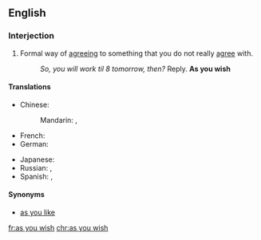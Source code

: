 ==English==

===Interjection===
{{en-interj|head=[[as]] [[you]] [[wish]]}}

# Formal way of [[agreeing]] to something that you do not really [[agree]] with.
#: ''So, you will work til 8 tomorrow, then?'' Reply. '''As you wish'''

====Translations====
{{trans-top|as you wish}}
* Chinese:
*: Mandarin: {{t|cmn|如你所願|sc=Hani}}, {{t|cmn|如你所愿|tr=rú nǐ suǒ yuàn|sc=Hani}}
* French: {{t+|fr|à volonté}}
* German: {{t-|de|wie Sie es wünschen}}
{{trans-mid}}
* Japanese: {{t-|ja|望み通り|tr=のぞみどおり, nozomi-dōri|sc=Jpan}}
* Russian: {{t-|ru|как вам угодно|sc=Cyrl|tr=kak vam ugódno}}, {{t-|ru|как хотите|tr=kak xotíte|sc=Cyrl}}
* Spanish: {{t-|es|como quiera}}, {{t-|es|como desee}}
{{trans-bottom}}

====Synonyms====
* [[as you like]]

[[fr:as you wish]]
[[chr:as you wish]]